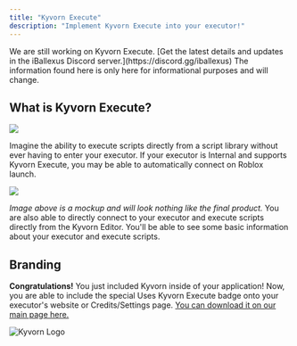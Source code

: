 ```yaml
---
title: "Kyvorn Execute"
description: "Implement Kyvorn Execute into your executor!"
---
```


<Warning>
  We are still working on Kyvorn Execute. [Get the latest details and updates in the iBallexus Discord server.](https://discord.gg/iballexus) The information found here is only here for informational purposes and will change.
</Warning>

## What is Kyvorn Execute?

![](https://cdn.discordapp.com/attachments/1317960985520246936/1338711696428236820/image.png?ex=67ac13ec\&is=67aac26c\&hm=82621846f6c5a030d42ae8235d6e2d6d134c741ad7f2bd3198474f905dcbaaaa&=)

Imagine the ability to execute scripts directly from a script library without ever having to enter your executor. If your executor is Internal and supports Kyvorn Execute, you may be able to automatically connect on Roblox launch.

![](https://cdn.discordapp.com/attachments/1338283384572608533/1338713766690422835/image.png?ex=67ac15da\&is=67aac45a\&hm=41565485c4424228b1794cd6294362c291c40a331f29e36ed53b55a469364b05&=)

*Image above is a mockup and will look nothing like the final product.* You are also able to directly connect to your executor and execute scripts directly from the Kyvorn Editor. You'll be able to see some basic information about your executor and execute scripts.

## Branding

**Congratulations!** You just included Kyvorn inside of your application! Now, you are able to include the special Uses Kyvorn Execute badge onto your executor's website or Credits/Settings page. [You can download it on our main page here.](https://kyvorn.peretas.tech/#branding)

![Kyvorn Logo](/supportskyvornexecute.png)